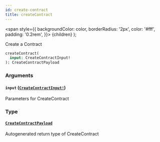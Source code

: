 ```yaml
---
id: create-contract
title: createContract
---
```


<span
style={{
      backgroundColor: color,
      borderRadius: '2px',
      color: '#fff',
      padding: '0.2rem',
    }}>
{children}
</span>
);

Create a Contract

```graphql
createContract(
  input: CreateContractInput!
): CreateContractPayload

```

### Arguments

#### `input` ([`CreateContractInput!`](/api/graphql/documentation/inputs/create-contract-input))

Parameters for CreateContract

### Type

#### [`CreateContractPayload`](/api/graphql/documentation/objects/create-contract-payload)

Autogenerated return type of CreateContract
